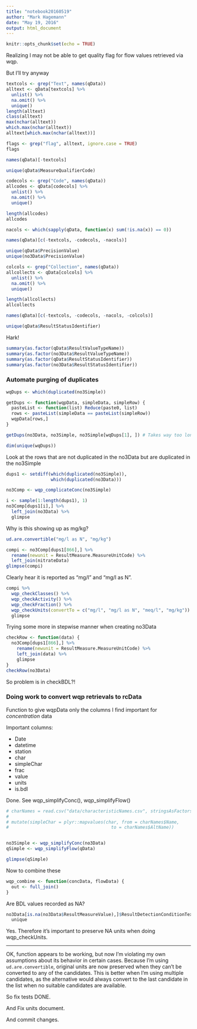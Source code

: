 ```yaml
---
title: "notebook20160519"
author: "Mark Hagemann"
date: "May 19, 2016"
output: html_document
---
```


```r
knitr::opts_chunk$set(echo = TRUE)
```

Realizing I may not be able to get quality flag for flow values retrieved via wqp. 

But I'll try anyway

```r
textcols <- grep("Text", names(qData))
alltext <- qData[textcols] %>% 
  unlist() %>% 
  na.omit() %>% 
  unique()
length(alltext)
class(alltext)
max(nchar(alltext))
which.max(nchar(alltext))
alltext[which.max(nchar(alltext))]

flags <- grep("flag", alltext, ignore.case = TRUE)
flags

names(qData)[-textcols]

unique(qData$MeasureQualifierCode)

codecols <- grep("Code", names(qData))
allcodes <- qData[codecols] %>% 
  unlist() %>% 
  na.omit() %>% 
  unique()

length(allcodes)
allcodes

nacols <- which(sapply(qData, function(x) sum(!is.na(x)) == 0))

names(qData)[c(-textcols, -codecols, -nacols)]

unique(qData$PrecisionValue)
unique(no3Data$PrecisionValue)

colcols <- grep("Collection", names(qData))
allcollects <- qData[colcols] %>% 
  unlist() %>% 
  na.omit() %>% 
  unique()

length(allcollects)
allcollects

names(qData)[c(-textcols, -codecols, -nacols, -colcols)]

unique(qData$ResultStatusIdentifier)
```

Hark!

```r
summary(as.factor(qData$ResultValueTypeName))
summary(as.factor(no3Data$ResultValueTypeName))
summary(as.factor(qData$ResultStatusIdentifier))
summary(as.factor(no3Data$ResultStatusIdentifier))

```

### Automate purging of duplicates

```r
wqDups <- which(duplicated(no3Simple))

getDups <- function(wqpData, simpleData, simpleRow) {
  pasteList <- function(list) Reduce(paste0, list)
  rows <- pasteList(simpleData == pasteList(simpleRow))
  wqpData[rows,]
}

getDups(no3Data, no3Simple, no3Simple[wqDups[1], ]) # Takes way too long.

dim(unique(wqDups))

```

Look at the rows that are not duplicated in the no3Data but are duplicated in the no3Simple

```r
dups1 <- setdiff(which(duplicated(no3Simple)), 
                 which(duplicated(no3Data)))

no3Comp <- wqp_complicateConc(no3Simple)

i <- sample(1:length(dups1), 1)
no3Comp[dups1[i],] %>% 
  left_join(no3Data) %>% 
  glimpse

```

Why is this showing up as mg/kg?

```r
ud.are.convertible("mg/l as N", "mg/kg")

compi <- no3Comp[dups1[866],] %>% 
  rename(newunit = ResultMeasure.MeasureUnitCode) %>% 
  left_join(nitrateData)
glimpse(compi)
```

Clearly hear it is reported as "mg/l" and "mg/l as N". 

```r

compi %>% 
  wqp_checkClasses() %>% 
  wqp_checkActivity() %>% 
  wqp_checkFraction() %>% 
  wqp_checkUnits(convertTo = c("mg/l", "mg/l as N", "meq/l", "mg/kg")) %>% 
  glimpse

```

Trying some more in stepwise manner when creating no3Data

```r
checkRow <- function(data) {
  no3Comp[dups1[866],] %>% 
    rename(newunit = ResultMeasure.MeasureUnitCode) %>% 
    left_join(data) %>% 
    glimpse
}
checkRow(no3Data)
```

So problem is in checkBDL?!

### Doing work to convert wqp retrievals to rcData

Function to give wqpData only the columns I find important for *concentration* data

Important columns:

- Date
- datetime
- station
- char
- simpleChar
- frac
- value
- units
- is.bdl

Done. See wqp_simplifyConc(), wqp_simplifyFlow()

```r
# charNames = read.csv("data/characteristicNames.csv", stringsAsFactors = FALSE)
# 
# mutate(simpleChar = plyr::mapvalues(char, from = charNames$Name, 
#                                       to = charNames$AltName)) 


no3Simple <- wqp_simplifyConc(no3Data)
qSimple <- wqp_simplifyFlow(qData)

glimpse(qSimple)
```

Now to combine these

```r
wqp_combine <- function(concData, flowData) {
  out <- full_join()
}
```


Are BDL values recorded as NA?

```r
no3Data[is.na(no3Data$ResultMeasureValue),]$ResultDetectionConditionText %>% 
  unique
```

Yes. Therefore it's important to preserve NA units when doing wqp_checkUnits.

---

OK, function appears to be working, but now I'm violating my own assumptions about its behavior in certain cases. Because I'm using `ud.are.convertible`, original units are now preserved when they can't be converted to any of the candidates. This is better when I'm using multiple candidates, as the alternative would always convert to the last candidate in the list when no suitable candidates are available. 

So fix tests DONE.

And Fix units document. 

And commit changes. 

